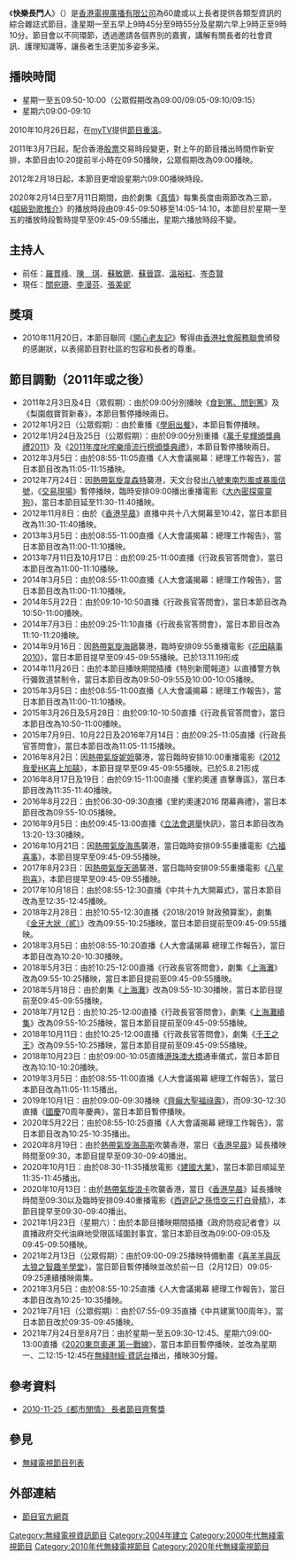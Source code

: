 {{noteTA
|1=zh-tw:長者; zh-cn:老年人; zh-hk:長者; zh-sg:長者;
}}
{{In-progress_tvshow|快樂長門人}}
{{電視節目信息框
| 顏色       = 
| 名稱       = 快樂長門人<br/>{{lang|en|Happy Old Buddies}}
| 原名       =
| 圖片       =
| 圖說       = 
| 類型       = 長者資訊
| 原創       = 
| 發展       = 
| 導演       = [[余善君|余善君]]
| 主持       = [[關宛珊|關宛珊]]、[[李漫芬|李漫芬]]、<BR>[[張美妮|張美妮]]
| 演出       = 
| 配音       = 
| 旁白       = 
| 主題曲     = 
| 片頭曲     = 
| 片尾曲     = 
| 作曲       = 
| 國家       = 
| 地區       = {{HK}}
| 語言       = [[粵語|粵語]]
| 季數       = 
| 系列數     = 
| 集數       = 
| 每集列表   = 
| 執行製片   = 
| 製片人     = [[電視廣播有限公司|電視廣播有限公司]]
| 監製       = [[趙麗平|趙麗平]]<br/>[[李潔惠|李潔惠]]<br>[[蕭碧芬|蕭碧芬]]<br>[[植穎姮|植穎姮]]<br>[[余善君|余善君]]<BR>[[林庭玉|林庭玉]]（現任）
| 副製片人   = 
| 共同製片人 = 
| 編審       = [[張慧怡|張慧怡]]
| 剪輯       = 
| 外景       = 
| 機位       = 
| 每集長     = 7分鐘
| 頻道       = 
| 電視網     = [[翡翠台|翡翠台]]
| 電視臺     = 
| 視頻制式   = {{lang|en|HDTV 1080i}}
| 音頻制式   = 
| 首播國家   = {{HKG}} 
| 首播地區   = 
| 開始       = 2004年11月22日
| 結束       = 至今
| 晚於       = 
| 早於       = 
| 相關劇集   = 
| 中國大陸名稱 = 
| 臺灣名稱     = 
| 港澳名稱     = 
| 馬新名稱     = 
| 官方網站   = 
| imdb_id    = 
| tv_com_id  = 
}}
《'''快樂長門人'''》（{{lang-en|''Happy Old Buddies''}}）是[[香港|香港]][[電視廣播有限公司|電視廣播有限公司]]為60歲或以上長者提供各類型資訊的綜合雜誌式節目，逢星期一至五早上9時45分至9時55分及星期六早上9時正至9時10分。節目會以不同環節，透過邀請各個界別的嘉賓，講解有關長者的社會資訊、護理知識等，讓長者生活更加多姿多采。

==播映時間==
*星期一至五09:50-10:00（公眾假期改為09:00/09:05-09:10/09:15）
*星期六09:00-09:10

2010年10月26日起，在[[myTV|myTV]]提供[http://mytv.tvb.com/lifestyle/happyoldbuddies 節目重溫]{{dead link|date=2018年2月 |bot=InternetArchiveBot |fix-attempted=yes }}。

2011年3月7日起，配合香港[[股票|股票]]交易時段變更，對上午的節目播出時間作新安排，本節目由10:20提前半小時在09:50播映，公眾假期改為09:00播映。

2012年2月18日起，本節目更增設星期六09:00播映時段。

2020年2月14日至7月11日期間，由於劇集《[[真情|真情]]》每集長度由兩節改為三節，《[[勁歌金曲#超級勁歌推介|超級勁歌推介]]》的播放時段由09:45-09:50移至14:05-14:10，本節目於星期一至五的播放時段暫時提早至09:45-09:55播出，星期六播放時段不變。 

==主持人==
* 前任：[[羅貫峰|羅貫峰]]、[[陳琪_(香港藝員)|陳　琪]]、[[蘇敏聰|蘇敏聰]]、[[蘇晉霆|蘇晉霆]]、[[溫裕紅|溫裕紅]]、[[岑杏賢|岑杏賢]]
* 現任：[[關宛珊|關宛珊]]、[[李漫芬|李漫芬]]、[[張美妮|張美妮]]

==獎項==
*2010年11月20日，本節目聯同《[[開心老友記|開心老友記]]》奪得由[[香港社會服務聯會|香港社會服務聯會]]頒發的感謝狀，以表揚節目對社區的包容和長者的尊重。

==節目調動（2011年或之後）==
*2011年2月3日及4日（眾假期）：由於09:00分別播映《[[食到篤、問到篤|食到篤、問到篤]]》及《梨園戲寶賀新春》，本節目暫停播映兩日。
*2012年1月2日（公眾假期）：由於重播《[[學廚出餐|學廚出餐]]》，本節目暫停播映。
*2012年1月24日及25日（公眾假期）：由於09:00分別重播《[[萬千星輝頒獎典禮2011|萬千星輝頒獎典禮2011]]》及《[[2011年度叱咤樂壇流行榜頒獎典禮得獎名單|2011年度叱咤樂壇流行榜頒獎典禮]]》，本節目暫停播映兩日。
*2012年3月5日：由於08:55-11:05直播《人大會議揭幕：總理工作報告》，當日本節目改為11:05-11:15播映。
*2012年7月24日：因[[強颱風韋森特_(2012年)|熱帶氣旋韋森特]]襲港，天文台發出[[八號東南烈風或暴風信號|八號東南烈風或暴風信號]]，《[[交易現場|交易現場]]》暫停播映，臨時安排09:00播出重播電影《[[大內密探靈靈狗|大內密探靈靈狗]]》，當日本節目延至11:30-11:40播映。
*2012年11月8日：由於《[[香港早晨|香港早晨]]》直播中共十八大開幕至10:42，當日本節目改為11:30-11:40播映。
*2013年3月5日：由於08:55-11:00直播《人大會議揭幕：總理工作報告》，當日本節目改為11:00-11:10播映。
*2013年7月11日及10月17日：由於09:25-11:00直播《行政長官答問會》，當日本節目改為11:00-11:10播映。
*2014年3月5日：由於08:55-11:00直播《人大會議揭幕：總理工作報告》，當日本節目改為11:00-11:10播映。
*2014年5月22日：由於09:10-10:50直播《行政長官答問會》，當日本節目改為10:50-11:00播映。
*2014年7月3日：由於09:25-11:10直播《行政長官答問會》，當日本節目改為11:10-11:20播映。
*2014年9月16日：因[[颱風海鷗_(2014年)|熱帶氣旋海鷗]]襲港，臨時安排09:55重播電影《[[花田囍事2010|花田囍事2010]]》，當日本節目提早至09:45-09:55播映。已於13.11.19形成
*2014年11月26日：由於本節目播映期間插播《特別新聞報道》以直播警方執行彌敦道禁制令，當日本節目改為09:50-09:55及10:00-10:05播映。
*2015年3月5日：由於08:55-11:00直播《人大會議揭幕：總理工作報告》，當日本節目改為11:00-11:10播映。
*2015年3月26日及5月28日：由於09:10-10:50直播《行政長官答問會》，當日本節目改為10:50-11:00播映。
*2015年7月9日、10月22日及2016年7月14日：由於09:25-11:05直播《行政長官答問會》，當日本節目改為11:05-11:15播映。
*2016年8月2日：因[[颱風妮妲_(2016年)|熱帶氣旋妮妲]]襲港，當日臨時安排10:00重播電影《[[2012我愛HK喜上加囍|2012我愛HK喜上加囍]]》，本節目提早至09:45-09:55播映。已於5.8.21形成
*2016年8月17日及19日：由於09:15-11:00直播《里約奧運 直擊專區》，當日本節目改為11:35-11:40播映。
*2016年8月22日：由於06:30-09:30直播《里約奧運2016 閉幕典禮》，當日本節目改為09:55-10:05播映。
*2016年9月5日：由於09:45-13:00直播《[[2016年香港立法會選舉|立法會選舉]]快訊》，當日本節目改為13:20-13:30播映。
*2016年10月21日：因[[颱風海馬_(2016年)|熱帶氣旋海馬]]襲港，當日臨時安排09:55重播電影《[[六福喜事|六福喜事]]》，本節目提早至09:45-09:55播映。
*2017年8月23日：因[[颱風天鴿_(2017年)|熱帶氣旋天鴿]]襲港，當日臨時安排09:55重播電影《[[八星抱喜|八星抱喜]]》，本節目提早至09:45-09:55播映。
*2017年10月18日：由於08:55-12:30直播《中共十九大開幕式》，當日本節目改為至12:35-12:45播映。
*2018年2月28日：由於10:55-12:30直播《2018/2019 財政預算案》，劇集《[[金牙大狀（貳）|金牙大狀（貳）]]》改為09:55-10:25播映，當日本節目提前至09:45-09:55播映。
*2018年3月5日：由於08:55-10:20直播《人大會議揭幕 總理工作報告》，當日本節目改為10:20-10:30播映。
*2018年5月3日：由於10:25-12:00直播《行政長官答問會》，劇集《[[上海灘_(1980年電視劇)|上海灘]]》改為09:55-10:25播映，當日本節目提前至09:45-09:55播映。
*2018年5月18日：由於劇集《[[上海灘_(1980年電視劇)|上海灘]]》改為09:55-10:30播映，當日本節目提前至09:45-09:55播映。
*2018年7月12日：由於10:25-12:00直播《行政長官答問會》，劇集《[[上海灘續集|上海灘續集]]》改為09:55-10:25播映，當日本節目提前至09:45-09:55播映。
*2018年10月11日：由於10:25-12:00直播《行政長官答問會》，劇集《[[千王之王|千王之王]]》改為09:55-10:25播映，當日本節目提前至09:45-09:55播映。
*2018年10月23日：由於09:00-10:05直播[[港珠澳大橋|港珠澳大橋]]通車儀式，當日本節目改為10:10-10:20播映。
*2019年3月5日：由於08:55-11:00直播《人大會議揭幕 總理工作報告》，當日本節目改為11:05-11:15播出。
*2019年10月1日：由於09:00-09:30播映《[[齊癲大聖福祿壽|齊癲大聖福祿壽]]》，而09:30-12:30直播《[[中華人民共和國國慶節|國慶]]70周年慶典》，當日本節目暫停播映。
*2020年5月22日：由於08:55-10:25直播《人大會議揭幕 總理工作報告》，當日本節目改為10:25-10:35播出。
*2020年8月19日：由於[[颱風海高斯_(2020年)|熱帶氣旋海高斯]]吹襲香港，當日《[[香港早晨|香港早晨]]》延長播映時間至09:30，本節目提早至09:30-09:40播出。
*2020年10月1日：由於08:30-11:35播放電影《[[建國大業|建國大業]]》，當日本節目順延至11:35-11:45播出。
*2020年10月13日：由於[[熱帶風暴浪卡_(2020年)|熱帶氣旋浪卡]]吹襲香港，當日《[[香港早晨|香港早晨]]》延長播映時間至09:30以及臨時安排09:40重播電影《[[西遊記之孫悟空三打白骨精|西遊記之孫悟空三打白骨精]]》，本節目提早至09:30-09:40播出。
*2021年1月23日（星期六）：由於本節目播映期間插播《政府防疫記者會》以直播政府交代油麻地受限區域圍封事宜，當日本節目改為09:00-09:05及09:45-09:50播映。
*2021年2月13日（公眾假期）：由於09:00-09:25播映特備動畫《[[喜羊羊與灰太狼|喜羊羊與灰太狼之智趣羊學堂]]》，當日節目暫停播映並改於前一日（2月12日）09:05-09:25連續播映兩集。
*2021年3月5日：由於08:55-10:25直播《人大會議揭幕 總理工作報告》，當日本節目改為10:25-10:35播映。
*2021年7月1日（公眾假期）：由於07:55-09:35直播《中共建黨100周年》，當日本節目改於09:35-09:45播映。
*2021年7月24日至8月7日：由於星期一至五09:30-12:45、星期六09:00-13:00直播《[[2020年夏季奧林匹克運動會|2020東京奧運 第一戰線]]》，當日本節目暫停播映，並改為星期一、二12:15-12:45在[[無綫財經·資訊台|無綫財經·資訊台]]播出，播映30分鐘。

==參考資料==
*[https://web.archive.org/web/20101201002330/http://mytv.tvb.com/lifestyle/pleasureandleisure/113625/730 2010-11-25《都市閒情》 長者節目齊奪獎]

==參見==
*[[無綫電視節目列表|無綫電視節目列表]]

==外部連結==
*[http://programme.tvb.com/lifestyle/happyoldbuddies 節目官方網頁] {{Wayback|url=http://programme.tvb.com/lifestyle/happyoldbuddies |date=20201019051308 }}

[[Category:無綫電視資訊節目|Category:無綫電視資訊節目]]
[[Category:2004年建立|Category:2004年建立]]
[[Category:2000年代無綫電視節目|Category:2000年代無綫電視節目]]
[[Category:2010年代無綫電視節目|Category:2010年代無綫電視節目]]
[[Category:2020年代無綫電視節目|Category:2020年代無綫電視節目]]
